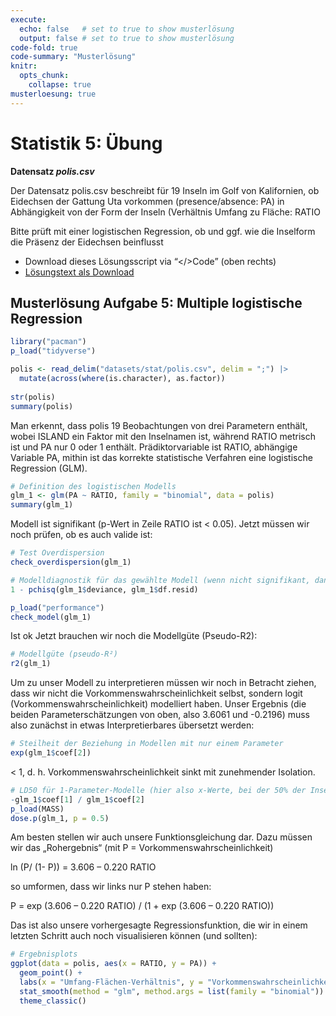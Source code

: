```yaml
---
execute: 
  echo: false   # set to true to show musterlösung
  output: false # set to true to show musterlösung
code-fold: true
code-summary: "Musterlösung"
knitr:
  opts_chunk: 
    collapse: true
musterloesung: true
---
```


# Statistik 5: Übung

**Datensatz *polis.csv***

Der Datensatz polis.csv beschreibt für 19 Inseln im Golf von Kalifornien, ob Eidechsen der Gattung Uta vorkommen (presence/absence: PA) in Abhängigkeit von der Form der Inseln (Verhältnis Umfang zu Fläche: RATIO

Bitte prüft mit einer logistischen Regression, ob und ggf. wie die Inselform die Präsenz der Eidechsen beinflusst

- Download dieses Lösungsscript via "\</\>Code" (oben rechts)
- [Lösungstext als Download](Statistik_Loesung_5.pdf)

:::{.callout-note .content-hidden unless-meta="muesterloesung"}

## Musterlösung Aufgabe 5: Multiple logistische Regression

```r
library("pacman")
p_load("tidyverse")

polis <- read_delim("datasets/stat/polis.csv", delim = ";") |>
  mutate(across(where(is.character), as.factor))
                                     
str(polis)
summary(polis)
```

Man erkennt, dass polis 19 Beobachtungen von drei Parametern enthält, wobei ISLAND ein Faktor mit den Inselnamen ist, während RATIO metrisch ist und PA nur 0 oder 1 enthält. Prädiktorvariable ist RATIO, abhängige Variable PA, mithin ist das korrekte statistische Verfahren eine logistische Regression (GLM).


```r
# Definition des logistischen Modells
glm_1 <- glm(PA ~ RATIO, family = "binomial", data = polis)
summary(glm_1)
```

Modell ist signifikant (p-Wert in Zeile RATIO ist < 0.05). Jetzt müssen wir noch prüfen, ob es auch valide ist:

```r
# Test Overdispersion
check_overdispersion(glm_1)

# Modelldiagnostik für das gewählte Modell (wenn nicht signifikant, dann OK)
1 - pchisq(glm_1$deviance, glm_1$df.resid)

p_load("performance")
check_model(glm_1)
```

Ist ok
Jetzt brauchen wir noch die Modellgüte (Pseudo-R2):

```r
# Modellgüte (pseudo-R²)
r2(glm_1)
```

Um zu unser Modell zu interpretieren müssen wir noch in Betracht ziehen, dass wir nicht die Vorkommenswahrscheinlichkeit selbst, sondern logit (Vorkommenswahrscheinlichkeit) modelliert haben. Unser Ergebnis (die beiden Parameterschätzungen von oben, also 3.6061 und -0.2196) muss also zunächst in etwas Interpretierbares übersetzt werden:

```r
# Steilheit der Beziehung in Modellen mit nur einem Parameter
exp(glm_1$coef[2])
```

< 1, d. h. Vorkommenswahrscheinlichkeit sinkt mit zunehmender Isolation.

```r
# LD50 für 1-Parameter-Modelle (hier also x-Werte, bei der 50% der Inseln besiedelt sind)
-glm_1$coef[1] / glm_1$coef[2]
p_load(MASS)
dose.p(glm_1, p = 0.5)
```

Am besten stellen wir auch unsere Funktionsgleichung dar. Dazu müssen wir das „Rohergebnis“ (mit P = Vorkommenswahrscheinlichkeit)

ln (P/ (1- P)) = 3.606 – 0.220 RATIO

so umformen, dass wir links nur P stehen haben:

P = exp (3.606 – 0.220 RATIO) / (1 + exp (3.606 – 0.220 RATIO))

Das ist also unsere vorhergesagte Regressionsfunktion, die wir in einem letzten Schritt auch noch visualisieren können (und sollten):

```r
# Ergebnisplots
ggplot(data = polis, aes(x = RATIO, y = PA)) +
  geom_point() +
  labs(x = "Umfang-Flächen-Verhältnis", y = "Vorkommenswahrscheinlichkeit") +
  stat_smooth(method = "glm", method.args = list(family = "binomial")) +
  theme_classic()
```

:::